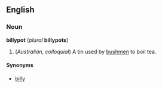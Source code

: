 ==English==
===Noun===
'''billypot''' (''plural'' '''billypots''')

#(''Australian, colloquial'') A tin used by [[bushman|bushmen]] to boil tea.

====Synonyms====
*[[billy]]